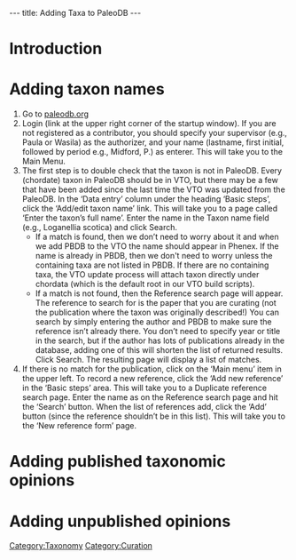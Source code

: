 ---
title: Adding Taxa to PaleoDB
---

=Introduction=

=Adding taxon names=
#Go to [http://paleodb.org paleodb.org]
#Login (link at the upper right corner of the startup window).  If you are not registered as a contributor, you should specify your supervisor (e.g., Paula or Wasila) as the authorizer, and your name (lastname, first initial, followed by period e.g., Midford, P.) as enterer.  This will take you to the Main Menu.
#The first step is to double check that the taxon is not in PaleoDB.  Every (chordate) taxon in PaleoDB should be in VTO, but there may be a few that have been added since the last time the VTO was updated from the PaleoDB.   In the ‘Data entry’ column under the heading ‘Basic steps’, click the ‘Add/edit taxon name’ link.  This will take you to a page called ‘Enter the taxon’s full name’.  Enter the name in the Taxon name field (e.g., Loganellia scotica) and click Search.
#*If a match is found, then we don’t need to worry about it and when we add PBDB to the VTO the name should appear in Phenex.  If the name is already in PBDB, then we don't need to worry unless the containing taxa are not listed in PBDB.  If there are no containing taxa, the VTO update process will attach taxon directly under chordata (which is the default root in our VTO build scripts).
#*If a match is not found, then the Reference search page will appear.  The reference to search for is the paper that you are curating (not the publication where the taxon was originally described!)  You can search by simply entering the author and PBDB to make sure the reference isn’t already there.  You don’t need to specify year or title in the search, but if the author has lots of publications already in the database, adding one of this will shorten the list of returned results.  Click Search.  The resulting page will display a list of matches.
#If there is no match for the publication, click on the ‘Main menu’ item in the upper left.  To record a new reference, click the ‘Add new reference’ in the ‘Basic steps’ area.  This will take you to a Duplicate reference search page.  Enter the name as on the Reference search page and hit the ‘Search’ button.  When the list of references add, click the ‘Add’ button (since the reference shouldn’t be in this list).  This will take you to the ‘New reference form’ page.




=Adding published taxonomic opinions=



=Adding unpublished opinions=

[[Category:Taxonomy]]
[[Category:Curation]]
